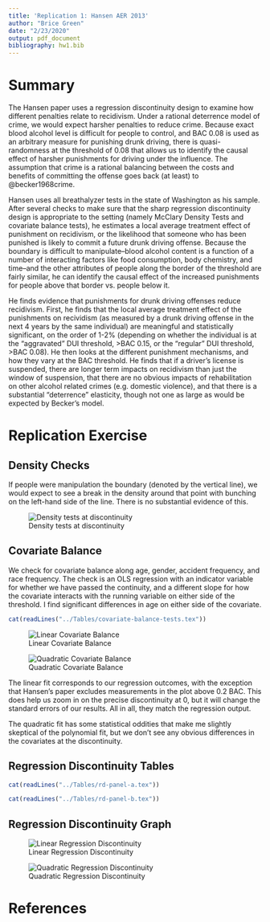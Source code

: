 ```yaml
---
title: 'Replication 1: Hansen AER 2013'
author: "Brice Green"
date: "2/23/2020"
output: pdf_document
bibliography: hw1.bib
---
```


# Summary

The Hansen paper uses a regression discontinuity design to examine how different penalties relate to recidivism. Under a rational deterrence model of crime, we would expect harsher penalties to reduce crime. Because exact blood alcohol level is difficult for people to control, and BAC 0.08 is used as an arbitrary measure for punishing drunk driving, there is quasi-randomness at the threshold of 0.08 that allows us to identify the causal effect of harsher punishments for driving under the influence. The assumption that crime is a rational balancing between the costs and benefits of committing the offense goes back (at least) to @becker1968crime.

Hansen uses all breathalyzer tests in the state of Washington as his sample. After several checks to make sure that the sharp regression discontinuity design is appropriate to the setting (namely McClary Density Tests and covariate balance tests), he estimates a local average treatment effect of punishment on recidivism, or the likelihood that someone who has been punished is likely to commit a future drunk driving offense. Because the boundary is difficult to manipulate--blood alcohol content is a function of a number of interacting factors like food consumption, body chemistry, and time--and the other attributes of people along the border of the threshold are fairly similar, he can identify the causal effect of the increased punishments for people above that border vs. people below it.

He finds evidence that punishments for drunk driving offenses reduce recidivism. First, he finds that the local average treatment effect of the punishments on recividism (as measured by a drunk driving offense in the next 4 years by the same individual) are meaningful and statistically significant, on the order of 1-2% (depending on whether the individual is at the "aggravated" DUI threshold, >BAC 0.15, or the "regular" DUI threshold, >BAC 0.08). He then looks at the different punishment mechanisms, and how they vary at the BAC threshold. He finds that if a driver's license is suspended, there are longer term impacts on recidivism than just the window of suspension, that there are no obvious impacts of rehabilitation on other alcohol related crimes (e.g. domestic violence), and that there is a substantial "deterrence" elasticity, though not one as large as would be expected by Becker's model.

# Replication Exercise

## Density Checks

If people were manipulation the boundary (denoted by the vertical line), we would expect to see a break in the density around that point with bunching on the left-hand side of the line. There is no substantial evidence of this.

![Density tests at discontinuity](../Figures/hansen-figure1-bac-hist.png)

## Covariate Balance

We check for covariate balance along age, gender, accident frequency, and race frequency. The check is an OLS regression with an indicator variable for whether we have passed the continuity, and a different slope for how the covariate interacts with the running variable on either side of the threshold. I find significant differences in age on either side of the covariate.

```r

cat(readLines("../Tables/covariate-balance-tests.tex"))

```



![Linear Covariate Balance](../Figures/lin_cov_balance_plots.png)

![Quadratic Covariate Balance](../Figures/quad_cov_balance_plots.png)

The linear fit corresponds to our regression outcomes, with the exception that Hansen's paper excludes measurements in the plot above 0.2 BAC. This does help us zoom in on the precise discontinuity at 0, but it will change the standard errors of our results. All in all, they match the regression output.

The quadratic fit has some statistical oddities that make me slightly skeptical of the polynomial fit, but we don't see any obvious differences in the covariates at the discontinuity.

## Regression Discontinuity Tables

```r

cat(readLines("../Tables/rd-panel-a.tex"))

```

```r

cat(readLines("../Tables/rd-panel-b.tex"))

```

## Regression Discontinuity Graph

![Linear Regression Discontinuity](../Figures/linear_rd_plot.png)

![Quadratic Regression Discontinuity](../Figures/quad_rd_plot.png)

# References







